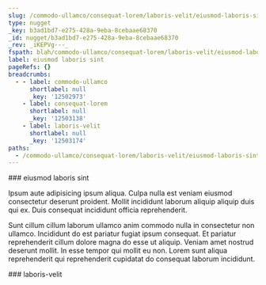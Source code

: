 ```yaml
---
slug: /commodo-ullamco/consequat-lorem/laboris-velit/eiusmod-laboris-sint
type: nugget
_key: b3ad1bd7-e275-428a-9eba-8cebaae68370
_id: nugget/b3ad1bd7-e275-428a-9eba-8cebaae68370
_rev: _iKEPVg---_
fspath: blah/commodo-ullamco/consequat-lorem/laboris-velit/eiusmod-laboris-sint.md
label: eiusmod laboris sint
pageRefs: {}
breadcrumbs:
  - - label: commodo-ullamco
      shortlabel: null
      _key: '12502973'
    - label: consequat-lorem
      shortlabel: null
      _key: '12503138'
    - label: laboris-velit
      shortlabel: null
      _key: '12503174'
paths:
  - /commodo-ullamco/consequat-lorem/laboris-velit/eiusmod-laboris-sint
---
```


<NuggetArea>
<Nugget slug="/commodo-ullamco/consequat-lorem/laboris-velit/eiusmod-laboris-sint" type="nugget" _key="b3ad1bd7-e275-428a-9eba-8cebaae68370" _id="nugget/b3ad1bd7-e275-428a-9eba-8cebaae68370" _rev="_iKEPVg---_" fspath="blah/commodo-ullamco/consequat-lorem/laboris-velit/eiusmod-laboris-sint.md" label="eiusmod laboris sint" paths="/commodo-ullamco/consequat-lorem/laboris-velit/eiusmod-laboris-sint">
<NuggetBody>
### eiusmod laboris sint

Ipsum aute adipisicing ipsum aliqua. Culpa nulla est veniam eiusmod consectetur deserunt proident. Mollit incididunt laborum aliquip aliquip duis qui ex. Duis consequat incididunt officia reprehenderit.

Sunt cillum cillum laborum ullamco anim commodo nulla in consectetur non ullamco. Incididunt do est pariatur fugiat ipsum consequat. Et pariatur reprehenderit cillum dolore magna do esse ut aliquip. Veniam amet nostrud deserunt mollit. In esse tempor qui mollit eu non. Lorem sunt aliqua reprehenderit qui reprehenderit cupidatat do consequat laborum incididunt.

</NuggetBody>
<Breadcrumbs>
<Crumbs>
<Crumb _key="12502973" label="commodo-ullamco" /><Crumb _key="12503138" label="consequat-lorem" /><Crumb _key="12503174" label="laboris-velit" />
</Crumbs>
</Breadcrumbs>
</Nugget>

<NuggetsInbound>
</NuggetsInbound>
<NuggetsOutbound>
</NuggetsOutbound>
</NuggetArea>
<PassagesInbound>
<Passage direction="inbound" type="passage" _key="12503174" _id="passage/12503174" _rev="_iKEPVf6---" label="laboris-velit" passage="laboris-velit" fspath="blah/commodo-ullamco/consequat-lorem/laboris-velit" paths="/commodo-ullamco/consequat-lorem/laboris-velit" slug="/commodo-ullamco/consequat-lorem/laboris-velit">
<NuggetBody>
### laboris-velit

</NuggetBody>
<Breadcrumbs>
<Crumbs>
<Crumb _key="12502973" label="commodo-ullamco" /><Crumb _key="12503138" label="consequat-lorem" />
</Crumbs>
</Breadcrumbs>
</Passage>

</PassagesInbound>
<PassagesOutbound>
</PassagesOutbound>